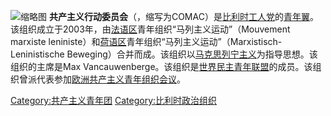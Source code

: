 [[File:35-comac-WEB-white-350.png|缩略图]]
'''共产主义行动委员会'''（{{lang-fr|Comité d'Action Communiste}}，缩写为COMAC）是[[比利时工人党|比利时工人党]]的[[青年翼|青年翼]]。该组织成立于2003年，由[[比利时法语区|法语区]]青年组织“马列主义运动”（Mouvement marxiste leniniste）和[[比利时荷语区|荷语区]]青年组织“马列主义运动”（Marxistisch-Leninistische Beweging）合并而成。该组织以[[马克思列宁主义|马克思列宁主义]]为指导思想。该组织的主席是Max Vancauwenberge。该组织是[[世界民主青年联盟|世界民主青年联盟]]的成员。该组织曾派代表参加[[欧洲共产主义青年组织会议|欧洲共产主义青年组织会议]]。

[[Category:共产主义青年团|Category:共产主义青年团]]
[[Category:比利时政治组织|Category:比利时政治组织]]